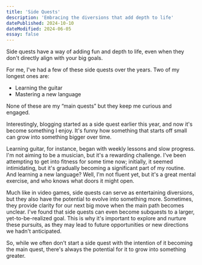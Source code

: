 ```yaml
---
title: 'Side Quests'
description: 'Embracing the diversions that add depth to life'
datePublished: 2024-10-10
dateModified: 2024-06-05
essay: false
---
```


Side quests have a way of adding fun and depth to life, even when they don't directly align with your big goals.

For me, I've had a few of these side quests over the years. Two of my longest ones are:

- Learning the guitar
- Mastering a new language

None of these are my “main quests” but they keep me curious and engaged.

Interestingly, blogging started as a side quest earlier this year, and now it's become something I enjoy.
It's funny how something that starts off small can grow into something bigger over time.

Learning guitar, for instance, began with weekly lessons and slow progress. I'm not aiming to be a musician, but it's a rewarding challenge.
I've been attempting to get into fitness for some time now; initially, it seemed intimidating, but it's gradually becoming a significant part of my routine.
And learning a new language? Well, I'm not fluent yet, but it's a great mental exercise, and who knows what doors it might open.

Much like in video games, side quests can serve as entertaining diversions, but they also have the potential to evolve into something more.
Sometimes, they provide clarity for our next big move when the main path becomes unclear. I've found that side quests can even become subquests to a larger,
yet-to-be-realized goal. This is why it's important to explore and nurture these pursuits, as they may lead to future opportunities or new directions we hadn't anticipated.

So, while we often don't start a side quest with the intention of it becoming the main quest, there's always the potential for it to grow into something greater.
